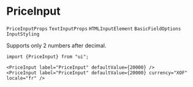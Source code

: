 
# PriceInput

`PriceInputProps` `TextInputProps` `HTMLInputElement` `BasicFieldOptions` `InputStyling`

Supports only 2 numbers after decimal.

<Preview>
    <PriceInput label="PriceInput" defaultValue={20000} rightAddon="Default price" />
    <PriceInput label="PriceInput" defaultValue={20000} currency="XOF" locale="fr" />
    <PriceInput label="PriceInput" defaultValue={20000} currency="XOF" locale="fr" isDisabled />
</Preview>


```tsx copy
import {PriceInput} from "ui";

<PriceInput label="PriceInput" defaultValue={20000} />
<PriceInput label="PriceInput" defaultValue={20000} currency="XOF" locale="fr" />
```

